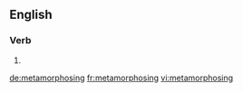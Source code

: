 ==English==

===Verb===
{{head|en|present participle}}

# {{present participle of|metamorphose|lang=en}}

[[de:metamorphosing]]
[[fr:metamorphosing]]
[[vi:metamorphosing]]